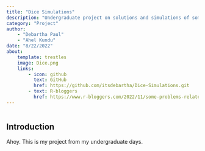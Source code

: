 ---
title: "Dice Simulations"
description: "Undergraduate project on solutions and simulations of some events based on throwing of dice."
category: "Project"
author:
    - "Debartha Paul"
    - "Ahel Kundu"
date: "8/22/2022"
about:
    template: trestles
    image: Dice.png
    links:
        - icon: github
          text: GitHub
          href: https://github.com/itsdebartha/Dice-Simulations.git
        - text: R-bloggers
          href: https://www.r-bloggers.com/2022/11/some-problems-related-to-dice/
---
<img src="Dice.png" width=0 height=0>

##  Introduction
Ahoy. This is my project from my undergraduate days.